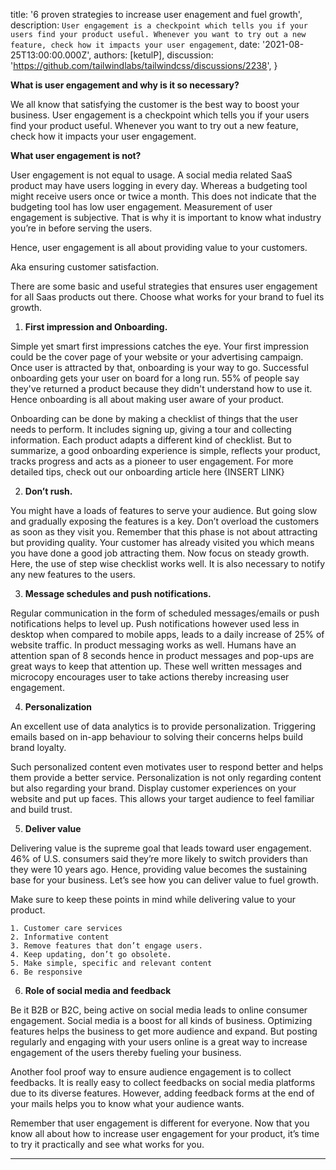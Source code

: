 

  title: '6 proven strategies to increase user enagement and fuel growth',
  description: `User engagement is a checkpoint which tells you if your users find your product useful. Whenever you want to try out a new feature, check how it impacts your user engagement`,
  date: '2021-08-25T13:00:00.000Z',
  authors: [ketulP],
  discussion: 'https://github.com/tailwindlabs/tailwindcss/discussions/2238',
}


**What is user engagement and why is it so necessary?**

We all know that satisfying the customer is the best way to boost your business. User engagement is a checkpoint which tells you if your users find your product useful. Whenever you want to try out a new feature, check how it impacts your user engagement.

<!--more-->

**What user engagement is not?**

User engagement is not equal to usage. A social media related SaaS product may have users logging in every day. Whereas a budgeting tool might receive users once or twice a month. This does not indicate that the budgeting tool has low user engagement. Measurement of user engagement is subjective. That is why it is important to know what industry you’re in before serving the users.

Hence, user engagement is all about providing value to your customers.

Aka ensuring customer satisfaction.

There are some basic and useful strategies that ensures user engagement for all Saas products out there. Choose what works for your brand to fuel its growth.

1. **First impression and Onboarding.**

  Simple yet smart first impressions catches the eye. Your first impression could be the cover page of your website or your advertising campaign. Once user is attracted by that, onboarding is your way to go. Successful onboarding gets your user on board for a long run. 55% of people say they've returned a product because they didn't understand how to use it. Hence onboarding is all about making user aware of your product.

  Onboarding can be done by making a checklist of things that the user needs to perform. It includes signing up, giving a tour and collecting information. Each product adapts a different kind of checklist. But to summarize, a good onboarding experience is simple, reflects your product, tracks progress and acts as a pioneer to user engagement. For more detailed tips, check out our onboarding article here {INSERT LINK}

2. **Don’t rush.**

  You might have a loads of features to serve your audience. But going slow and gradually exposing the features is a key. Don’t overload the customers as soon as they visit you. Remember that this phase is not about attracting but providing quality. Your customer has already visited you which means you have done a good job attracting them. Now focus on steady growth. Here, the use of step wise checklist works well. It is also necessary to notify any new features to the users.

3. **Message schedules and push notifications.**

  Regular communication in the form of scheduled messages/emails or push notifications helps to level up. Push notifications however used less in desktop when compared to mobile apps, leads to a daily increase of 25% of website traffic. In product messaging works as well. Humans have an attention span of 8 seconds hence in product messages and pop-ups are great ways to keep that attention up. These well written messages and microcopy encourages user to take actions thereby increasing user engagement.

4. **Personalization**

  An excellent use of data analytics is to provide personalization. Triggering emails based on in-app behaviour to solving their concerns helps build brand loyalty.

  Such personalized content even motivates user to respond better and helps them provide a better service. Personalization is not only regarding content but also regarding your brand. Display customer experiences on your website and put up faces. This allows your target audience to feel familiar and build trust.

5. **Deliver value**

  Delivering value is the supreme goal that leads toward user engagement. 46% of U.S. consumers said they’re more likely to switch providers than they were 10 years ago. Hence, providing value becomes the sustaining base for your business. Let’s see how you can deliver value to fuel growth.

  Make sure to keep these points in mind while delivering value to your product.

    1. Customer care services
    2. Informative content
    3. Remove features that don’t engage users.
    4. Keep updating, don’t go obsolete.
    5. Make simple, specific and relevant content
    6. Be responsive

6. **Role of social media and feedback**

  Be it B2B or B2C, being active on social media leads to online consumer engagement. Social media is a boost for all kinds of business. Optimizing features helps the business to get more audience and expand. But posting regularly and engaging with your users online is a great way to increase engagement of the users thereby fueling your business.

  Another fool proof way to ensure audience engagement is to collect feedbacks. It is really easy to collect feedbacks on social media platforms due to its diverse features. However, adding feedback forms at the end of your mails helps you to know what your audience wants.

  Remember that user engagement is different for everyone. Now that you know all about how to increase user engagement for your product, it’s time to try it practically and see what works for you.

---


